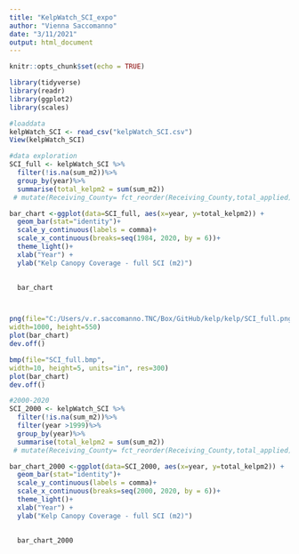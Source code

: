 ```yaml
---
title: "KelpWatch_SCI_expo"
author: "Vienna Saccomanno"
date: "3/11/2021"
output: html_document
---
```


```r
knitr::opts_chunk$set(echo = TRUE)
```

```r
library(tidyverse)
library(readr)
library(ggplot2)
library(scales)
```

```r
#loaddata
kelpWatch_SCI <- read_csv("kelpWatch_SCI.csv")
View(kelpWatch_SCI)
```


```r
#data exploration
SCI_full <- kelpWatch_SCI %>%
  filter(!is.na(sum_m2))%>%
  group_by(year)%>%
  summarise(total_kelpm2 = sum(sum_m2))
 # mutate(Receiving_County= fct_reorder(Receiving_County,total_applied))

bar_chart <-ggplot(data=SCI_full, aes(x=year, y=total_kelpm2)) +
  geom_bar(stat="identity")+
  scale_y_continuous(labels = comma)+
  scale_x_continuous(breaks=seq(1984, 2020, by = 6))+
  theme_light()+
  xlab("Year") + 
  ylab("Kelp Canopy Coverage - full SCI (m2)")

  
  bar_chart



png(file="C:/Users/v.r.saccomanno.TNC/Box/GitHub/kelp/kelp/SCI_full.png",
width=1000, height=550)
plot(bar_chart)
dev.off()

bmp(file="SCI_full.bmp",
width=10, height=5, units="in", res=300)
plot(bar_chart)
dev.off()

#2000-2020
SCI_2000 <- kelpWatch_SCI %>%
  filter(!is.na(sum_m2))%>%
  filter(year >1999)%>%
  group_by(year)%>%
  summarise(total_kelpm2 = sum(sum_m2))
 # mutate(Receiving_County= fct_reorder(Receiving_County,total_applied))

bar_chart_2000 <-ggplot(data=SCI_2000, aes(x=year, y=total_kelpm2)) +
  geom_bar(stat="identity")+
  scale_y_continuous(labels = comma)+
  scale_x_continuous(breaks=seq(2000, 2020, by = 6))+
  theme_light()+
  xlab("Year") + 
  ylab("Kelp Canopy Coverage - full SCI (m2)")

  
  bar_chart_2000


```

